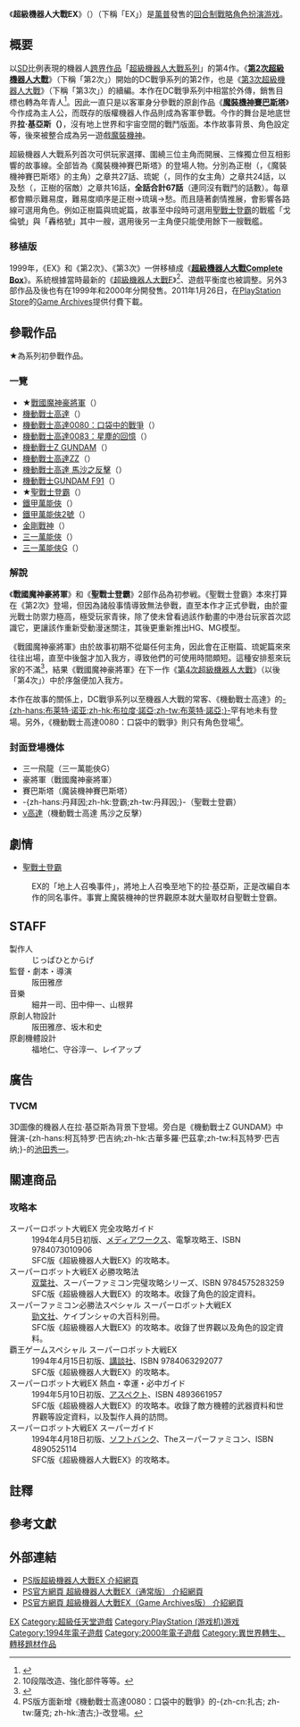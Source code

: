 {{noteTA|G1=Anime
| 1=zh-hans:盖塔;zh-hk:三一;zh-tw:蓋特;
}}
{{Infobox VG
| title = 超級機器人大戰EX
| image = File:Super Robot Wars EX.jpg
| caption =「超級機械人大戰EX」SFC版的遊戲封面
| japanese = スーパーロボット大戦EX
| developer = [[Winkysoft|Winkysoft]]
| publisher = [[萬普|萬普]]
| producer=じっぱひとからげ
| director=阪田雅彦
| series =[[超級機械人大戰系列|超級機械人大戰系列]]
| released = '''SFC:'''1994年3月25日<br />'''PS:'''2000年1月6日<br />'''GA:'''2011年1月26日
| genre = [[战略角色扮演游戏|战略角色扮演]]（SRPG）
| modes = [[單人遊戲|单人]]
| platforms = [[超級任天堂|超級任天堂]]<br />[[PlayStation|PlayStation]]<br />[[Game_Archives|Game Archives]]
}}
《'''超級機器人大戰EX'''》（{{lang-ja|スーパーロボット大戦EX}}）（下稱「EX」）是[[萬普|萬普]]發售的[[回合制|回合制]][[戰略|戰略]][[电子角色扮演游戏|角色扮演游戏]]。

== 概要 ==
以[[Q版|SD]]比例表現的機器人[[跨界作品|跨界作品]]「[[超級機器人大戰系列|超級機器人大戰系列]]」的第4作。《'''[[第2次超級機器人大戰|第2次超級機器人大戰]]'''》（下稱「第2次」）開始的DC戰爭系列的第2作，也是《[[第3次超級機器人大戰|第3次超級機器人大戰]]》（下稱「第3次」）的續編。本作在DC戰爭系列中相當於外傳，銷售目標也轉為年青人<ref>{{Cite book|title=スーパーロボット大戦EX 熱血・幸運・必中ガイド|date=1994-05-10|publisher=アスペクト|pages=104-106|isbn=4893661957}}</ref>。因此一直只是以客軍身分參戰的原創作品《'''[[魔裝機神_THE_LORD_OF_ELEMENTAL|魔裝機神賽巴斯塔]]'''》今作成為主人公，而既存的版權機器人作品則成為客軍參戰。今作的舞台是地底世界'''拉·基亞斯（{{lang|ja|ラ・ギアス}}）'''，沒有地上世界和宇宙空間的戰鬥版面。本作故事背景、角色設定等，後來被整合成為另一遊戲[[魔裝機神|魔裝機神]]。

超級機器人大戰系列首次可供玩家選擇、圍繞三位主角而開展、三條獨立但互相影響的故事線。全部皆為《魔裝機神賽巴斯塔》的登場人物。分別為正樹（{{lang|ja|マサキ}}，《魔裝機神賽巴斯塔》的主角）之章共27話、琉妮（{{lang|ja|リューネ}}，同作的女主角）之章共24話，以及愁（{{lang|ja|シュウ}}，正樹的宿敵）之章共16話，'''全話合計67話'''（連同沒有戰鬥的話數）。每章都會顯示難易度，難易度順序是正樹→琉璃→愁。而且隨著劇情推展，會影響各路線可選用角色。例如正樹篇與琉妮篇，故事至中段時可選用[[聖戰士登霸|聖戰士登霸]]的戰艦「戈倫號」與「轟格號」其中一艘，選用後另一主角便只能使用餘下一艘戰艦。

===移植版===
1999年，《EX》和《第2次》、《第3次》一併移植成《'''[[超級機器人大戰Complete_Box|超級機器人大戰Complete Box]]'''》。系統根據當時最新的《[[超級機器人大戰F|超級機器人大戰F]]》<ref group="†">10段階改造、強化部件等等。</ref>、遊戲平衡度也被調整。另外3部作品及後也有在1999年和2000年分開發售。2011年1月26日，在[[PlayStation_Store|PlayStation Store]]的[[Game_Archives|Game Archives]]提供付費下載。

==參戰作品==
★為系列初參戰作品。
===一覽===
* ★[[戰國魔神豪將軍|戰國魔神豪將軍]]（{{lang|ja|戦国魔神ゴーショーグン}}）
*[[機動戰士高達|機動戰士高達]]（{{lang|ja|機動戦士ガンダム}}）
*[[機動戰士高達0080：口袋中的戰爭|機動戰士高達0080：口袋中的戰爭]]（{{lang|ja|機動戦士ガンダム ポケットの中の戦争}}）
*[[機動戰士高達0083：星塵的回憶|機動戰士高達0083：星塵的回憶]]（{{lang|ja|機動戦士ガンダム STARDUST MEMORY}}）
*[[機動戰士Ζ_GUNDAM|機動戰士Ζ GUNDAM]]（{{lang|ja|機動戦士Ζガンダム}}）
*[[機動戰士高達ZZ|機動戰士高達ZZ]]（{{lang|ja|機動戦士ガンダムΖΖ}}）
*[[機動戰士高達_馬沙之反擊|機動戰士高達 馬沙之反擊]]（{{lang|ja|機動戦士ガンダム 逆襲のシャア}}）
*[[機動戰士GUNDAM_F91|機動戰士GUNDAM F91]]（{{lang|ja|機動戦士ガンダムF91}}）
* ★[[聖戰士登霸|聖戰士登霸]]（{{lang|ja|聖戦士ダンバイン}}）
*[[鐵甲萬能俠|鐵甲萬能俠]]（{{lang|ja|マジンガーZ}}）
*[[鐵甲萬能俠2號|鐵甲萬能俠2號]]（{{lang|ja|グレートマジンガー}}）
*[[金剛戰神|金剛戰神]]（{{lang|ja|UFOロボ グレンダイザー}}）
*[[三一萬能俠|三一萬能俠]]（{{lang|ja|ゲッターロボ}}）
*[[三一萬能俠G|三一萬能俠G]]（{{lang|ja|ゲッターロボG}}）

===解說===
《'''戰國魔神豪將軍'''》和《'''聖戰士登霸'''》2部作品為初参戦。《聖戰士登霸》本來打算在《第2次》登場，但因為諸般事情導致無法參戰，直至本作才正式參戰，由於靈光戰士防禦力極高，極受玩家青徠，除了使未曾看過該作動畫的中港台玩家首次認識它，更讓該作重新受動漫迷關注，其後更重新推出HG、MG模型。

《戰國魔神豪將軍》由於故事初期不從屬任何主角，因此會在正樹篇、琉妮篇來來往往出場，直至中後盤才加入我方，導致他們的可使用時間頗短。這種安排惹來玩家的不滿<ref>{{Cite book|title=第4次スーパーロボット大戦Sを一生楽しむ本|date=1996-04-10|publisher=勁文社|pages=127-130|isbn=4766924401}}</ref>，結果《戰國魔神豪將軍》在下一作《[[第4次超級機器人大戰|第4次超級機器人大戰]]》（以後「第4次」）中於序盤便加入我方。

本作在故事的關係上，DC戰爭系列以至機器人大戰的常客、《機動戰士高達》的[[布萊特·諾亞|-{zh-hans:布莱特·诺亚;zh-hk:布拉度‧諾亞;zh-tw:布萊特·諾亞;}-]]罕有地未有登場。另外，《機動戰士高達0080：口袋中的戰爭》則只有角色登場<ref group="†">PS版方面新增《機動戰士高達0080：口袋中的戰爭》的-{zh-cn:扎古; zh-tw:薩克; zh-hk:渣古;}-改登場。</ref>。

=== 封面登場機体 ===
*三一飛龍（三一萬能俠G）
*豪將軍（戰國魔神豪將軍）
*賽巴斯塔（魔装機神賽巴斯塔）
*-{zh-hans:丹拜因;zh-hk:登霸;zh-tw:丹拜因;}-（聖戰士登霸）
*[[RX-93系列機動戰士|ν高達]]（機動戰士高達 馬沙之反擊）

== 劇情 ==
*[[聖戰士登霸|聖戰士登霸]]
:EX的「地上人召喚事件」，將地上人召喚至地下的拉·基亞斯，正是改編自本作的同名事件。事實上魔裝機神的世界觀原本就大量取材自聖戰士登霸。

== STAFF ==
;製作人
:じっぱひとからげ
;監督・劇本・導演
:阪田雅彦
;音樂
:細井一司、田中伸一、山根昇
;原創人物設計
:阪田雅彦、坂木和史
;原創機體設計
:福地仁、守谷淳一、レイアップ

== 廣告 ==
===TVCM===
3D圖像的機器人在拉·基亞斯為背景下登場。旁白是《機動戰士Ζ GUNDAM》中聲演-{zh-hans:柯瓦特罗·巴吉纳;zh-hk:古華多羅·巴茲拿;zh-tw:科瓦特罗·巴吉纳;}-的[[池田秀一|池田秀一]]。

== 關連商品 ==
=== 攻略本 ===
;スーパーロボット大戦EX 完全攻略ガイド
:1994年4月5日初版、[[メディアワークス|メディアワークス]]、電撃攻略王、ISBN 9784073010906
:SFC版《超級機器人大戰EX》的攻略本。
;スーパーロボット大戦EX 必勝攻略法
:[[双葉社|双葉社]]、スーパーファミコン完璧攻略シリーズ、ISBN 9784575283259
:SFC版《超級機器人大戰EX》的攻略本。收錄了角色的設定資料。
;スーパーファミコン必勝法スペシャル スーパーロボット大戦EX
:[[勁文社|勁文社]]、ケイブンシャの大百科別冊。
:SFC版《超級機器人大戰EX》的攻略本。收錄了世界觀以及角色的設定資料。
;覇王ゲームスペシャル スーパーロボット大戦EX
:1994年4月15日初版、[[講談社|講談社]]、ISBN 9784063292077
:SFC版《超級機器人大戰EX》的攻略本。
;スーパーロボット大戦EX 熱血・幸運・必中ガイド
:1994年5月10日初版、[[アスペクト|アスペクト]]、ISBN 4893661957
:SFC版《超級機器人大戰EX》的攻略本。收錄了敵方機體的武器資料和世界觀等設定資料，以及製作人員的訪問。
;スーパーロボット大戦EX スーパーガイド
:1994年4月18日初版、[[ソフトバンク|ソフトバンク]]、Theスーパーファミコン、ISBN 4890525114
:SFC版《超級機器人大戰EX》的攻略本。

== 註釋 ==
{{Reflist|group=†}}

== 參考文獻 ==
{{Reflist}}

==外部連結==
*[https://web.archive.org/web/20111222190726/http://www.banpresto.co.jp/japan/house/softb/s64/s64.htm PS版超級機器人大戰EX 介紹網頁]
*[http://www.jp.playstation.com/software/title/slps02529.html PS官方網頁 超級機器人大戰EX（通常版） 介紹網頁]
*[http://www.jp.playstation.com/software/title/jp0700npjj00499_000000000000000001.html PS官方網頁 超級機器人大戰EX（Game Archives版） 介紹網頁]

{{SuperRobotWars}}

{{DEFAULTSORT:Super Robot Wars EX}}
[[Category:超级机器人大战系列电子游戏|EX]]
[[Category:超級任天堂遊戲|Category:超級任天堂遊戲]]
[[Category:PlayStation_(游戏机)游戏|Category:PlayStation (游戏机)游戏]]
[[Category:1994年電子遊戲|Category:1994年電子遊戲]]
[[Category:2000年電子遊戲|Category:2000年電子遊戲]]
[[Category:異世界轉生、轉移題材作品|Category:異世界轉生、轉移題材作品]]